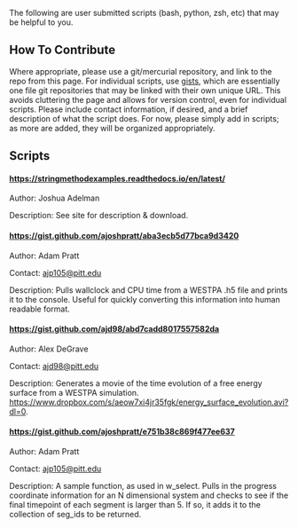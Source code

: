 The following are user submitted scripts (bash, python, zsh, etc) that may be helpful to you.

== How To Contribute ==

Where appropriate, please use a git/mercurial repository, and link to the repo from this page. For individual scripts, use [https://gist.github.com/ gists], which are essentially one file git repositories that may be linked with their own unique URL. This avoids cluttering the page and allows for version control, even for individual scripts. Please include contact information, if desired, and a brief description of what the script does. For now, please simply add in scripts; as more are added, they will be organized appropriately.

== Scripts ==

==== [[Weighted Ensemble-Based String Method|https://stringmethodexamples.readthedocs.io/en/latest/]] ====

Author: Joshua Adelman

Description: See site for description &amp; download.

==== [[Report CPU/Wallclock Time|https://gist.github.com/ajoshpratt/aba3ecb5d77bca9d3420]] ====

Author: Adam Pratt

Contact: [mailto:ajp105@pitt.edu?Subject=WallclockScript ajp105@pitt.edu]

Description: Pulls wallclock and CPU time from a WESTPA .h5 file and prints it to the console. Useful for quickly converting this information into human readable format.

==== [[Generate Free Energy Surface Evolution Movie|https://gist.github.com/ajd98/abd7cadd8017557582da]] ====

Author: Alex DeGrave

Contact: [mailto:ajd98@pitt.edu?Subject=FreeEnergyEvolutionMovieScript ajd98@pitt.edu]

Description: Generates a movie of the time evolution of a free energy surface from a WESTPA simulation. [[An example from a 2-dimensional, 2-well toy model|https://www.dropbox.com/s/aeow7xi4jr35fgk/energy_surface_evolution.avi?dl=0]].

==== [[Sample Predicate Function for w_select|https://gist.github.com/ajoshpratt/e751b38c869f477ee637]] ====

Author: Adam Pratt

Contact: [mailto:ajp105@pitt.edu?Subject=SamplePredicateFunction ajp105@pitt.edu]

Description: A sample function, as used in w_select. Pulls in the progress coordinate information for an N dimensional system and checks to see if the final timepoint of each segment is larger than 5. If so, it adds it to the collection of seg_ids to be returned.

